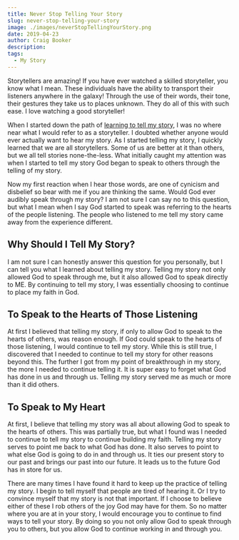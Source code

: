 ```yaml
---
title: Never Stop Telling Your Story
slug: never-stop-telling-your-story
image: ./images/neverStopTellingYourStory.png
date: 2019-04-23
author: Craig Booker
description:
tags:
  - My Story
---
```


Storytellers are amazing! If you have ever watched a skilled storyteller, you know what I mean. These individuals have the ability to transport their listeners anywhere in the galaxy! Through the use of their words, their tone, their gestures they take us to places unknown. They do all of this with such ease. I love watching a good storyteller!

When I started down the path of [learning to tell my story](https://craigbooker.com/blog/learning-to-tell-my-story), I was no where near what I would refer to as a storyteller. I doubted whether anyone would ever actually want to hear my story. As I started telling my story, I quickly learned that we are all storytellers. Some of us are better at it than others, but we all tell stories none-the-less. What initially caught my attention was when I started to tell my story God began to speak to others through the telling of my story.

Now my first reaction when I hear those words, are one of cynicism and disbelief so bear with me if you are thinking the same. Would God ever audibly speak through my story? I am not sure I can say no to this question, but what I mean when I say God started to speak was referring to the hearts of the people listening. The people who listened to me tell my story came away from the experience different.

## Why Should I Tell My Story?

I am not sure I can honestly answer this question for you personally, but I can tell you what I learned about telling my story. Telling my story not only allowed God to speak through me, but it also allowed God to speak directly to ME. By continuing to tell my story, I was essentially choosing to continue to place my faith in God.

## To Speak to the Hearts of Those Listening

At first I believed that telling my story, if only to allow God to speak to the hearts of others, was reason enough. If God could speak to the hearts of those listening, I would continue to tell my story. While this is still true, I discovered that I needed to continue to tell my story for other reasons beyond this. The further I got from my point of breakthrough in my story, the more I needed to continue telling it. It is super easy to forget what God has done in us and through us. Telling my story served me as much or more than it did others.

## To Speak to My Heart

At first, I believe that telling my story was all about allowing God to speak to the hearts of others. This was partially true, but what I found was I needed to continue to tell my story to continue building my faith. Telling my story serves to point me back to what God has done. It also serves to point to what else God is going to do in and through us. It ties our present story to our past and brings our past into our future. It leads us to the future God has in store for us.

There are many times I have found it hard to keep up the practice of telling my story. I begin to tell myself that people are tired of hearing it. Or I try to convince myself that my story is not that important. If I choose to believe either of these I rob others of the joy God may have for them. So no matter where you are at in your story, I would encourage you to continue to find ways to tell your story. By doing so you not only allow God to speak through you to others, but you allow God to continue working in and through you.
